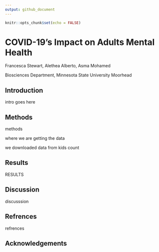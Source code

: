 ```yaml
---
output: github_document
---
```


```r
knitr::opts_chunk$set(echo = FALSE)
```

# COVID-19's Impact on Adults Mental Health

Francesca Stewart, Alethea Alberto, Asma Mohamed

Biosciences Department, Minnesota State University Moorhead

## Introduction

intro goes here

## Methods

methods

where we are getting the data

we downloaded data from kids count

## Results

RESULTS

## Discussion

discusssion

## Refrences

refrences

## Acknowledgements
